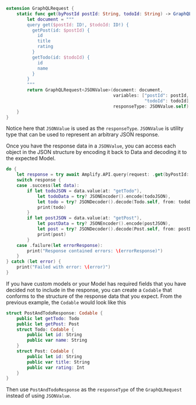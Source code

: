 ```swift
extension GraphQLRequest {
    static func get(byPostId postId: String, todoId: String) -> GraphQLRequest<JSONValue> {
        let document = """
        query get($postId: ID!, $todoId: ID!) {
          getPost(id: $postId) {
            id
            title
            rating
          }
          getTodo(id: $todoId) {
            id
            name
          }
        }
        """
        return GraphQLRequest<JSONValue>(document: document,
                                         variables: ["postId": postId,
                                                     "todoId": todoId],
                                         responseType: JSONValue.self)
    }
}
```
Notice here that `JSONValue` is used as the `responseType`. `JSONValue` is utility type that can be used to represent an arbitrary JSON response.

Once you have the response data in a `JSONValue`, you can access each object in the JSON structure by encoding it back to Data and decoding it to the expected Model.

```swift
do {
    let response = try await Amplify.API.query(request: .get(byPostId: "[POST_ID]", todoId: "[TODO_ID]"))
    switch response {
    case .success(let data):
        if let todoJSON = data.value(at: "getTodo"),
            let todoData = try? JSONEncoder().encode(todoJSON),
            let todo = try? JSONDecoder().decode(Todo.self, from: todoData) {
            print(todo)
        }
        if let postJSON = data.value(at: "getPost"),
            let postData = try? JSONEncoder().encode(postJSON),
            let post = try? JSONDecoder().decode(Post.self, from: postData) {
            print(post)
        }
    case .failure(let errorResponse):
        print("Response contained errors: \(errorResponse)")
    }
} catch (let error) {
    print("Failed with error: \(error)")
}
```

If you have custom models or your Model has required fields that you have decided not to include in the response, you can create a `Codable` that conforms to the structure of the response data that you expect. From the previous example, the `Codable` would look like this

```swift
struct PostAndTodoResponse: Codable {
    public let getTodo: Todo
    public let getPost: Post
    struct Todo: Codable {
        public let id: String
        public var name: String
    }
    struct Post: Codable {
        public let id: String
        public var title: String
        public var rating: Int
    }
}
```
Then use `PostAndTodoResponse` as the `responseType` of the `GraphQLRequest` instead of using `JSONValue`.
